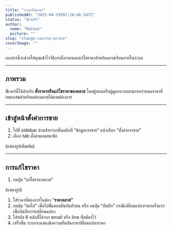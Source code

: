 ```yaml
---
title: "การแก้ไขราคา"
publishedAt: "2025-04-29T07:26:46.547Z"
status: "draft"
author:
  name: "Maikan"
  picture: ""
slug: "change-course-price"
coverImage: ""
---
```


เอกสารนี้จะช่วยให้คุณเข้าใจวิธีการตั้งราคาและแก้ไขราคาสำหรับคลาสเรียนภายในระบบ

---

## ภาพรวม

ฟีเจอร์นี้ใช้สำหรับ **ตั้งราคาหรือแก้ไขราคาของคลาส** โดยผู้สอนหรือผู้ดูแลระบบสามารถกำหนดราคาที่เหมาะสมสำหรับแต่ละคลาสได้ตามต้องการ

---

## **เข้าสู่หน้าตั้งค่าการขาย**

1. ไปที่ sidebar ด้านซ้ายจากนั้นคลิกที่ “ข้อมูลการขาย” แล้วเลือก “ตั้งค่าการขาย”
2. เลือก tab ตั้งค่าแผนสมาชิก

(แสดงรูปเพิ่มเติม)

---

## การแก้ไขราคา

1. กดปุ่ม “แก้ไขราคาคลาส”

(แสดงรูป)

1. ใส่ราคาที่ต้องการในช่อง “**ราคาคลาส”**
2. กดปุ่ม “ต่อไป” เพื่อไปขั้นตอนยืนยันตัวตน หรือ กดปุ่ม “บันทึก” กรณีเปลี่ยนแปลงราคาครั้งแรกเพื่อบันทึกการเปลี่ยนแปลง
3. ใส่รหัส 6 หลักที่ได้จาก email หรือ line ที่สมัครไว้
4. เสร็จสิ้น ระบบจะแสดงข้อความยืนยันการเปลี่ยนแปลงราคา